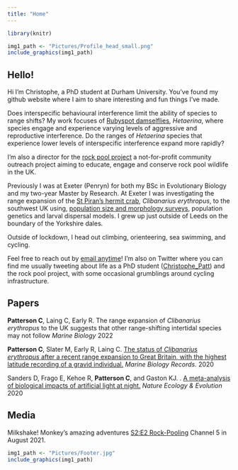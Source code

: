 ```yaml
---
title: "Home"
---
```

```r
library(knitr)
```

```r
img1_path <- "Pictures/Profile_head_small.png"
include_graphics(img1_path)
```

## Hello!

Hi I'm Christophe, a PhD student at Durham University. You've found my github website where I aim to share interesting and fun things I've made.

Does interspecific behavioural interference limit the ability of species to range shifts? My work focuses of [Rubyspot damselflies](https://www.inaturalist.org/projects/smoky-rubyspots), *Hetaerina*, where species engage and experience varying levels of aggressive and reproductive interference. Do the ranges of *Hetaerina* species that experience lower levels of interspecific interference expand more rapidly?

I'm also a director for the [rock pool project](https://www.therockpoolproject.co.uk/) a not-for-profit community outreach project aiming to educate, engage and conserve rock pool wildlife in the UK. 

Previously I was at Exeter (Penryn) for both my BSc in Evolutionary Biology and my two-year Master by Research. At Exeter I was investigating the range expansion of the [St Piran’s hermit crab](https://www.therockpoolproject.co.uk/st-pirans-hermit-crab/), *Clibanarius erythropus*, to the southwest UK using, [population size and morphology surveys](https://mbr.biomedcentral.com/articles/10.1186/s41200-020-00186-1), population genetics and larval dispersal models. I grew up just outside of Leeds on the boundary of the Yorkshire dales.

Outside of lockdown, I head out climbing, orienteering, sea swimming, and cycling.

Feel free to reach out by [email anytime](http://www.conservationecology.org/christophe-patterson.html)! I'm also on Twitter where you can find me usually tweeting about life as a PhD student ([Christophe_Patt ](https://twitter.com/Christophe_Patt)) and the rock pool project, with some occasional grumblings around cycling infrastructure.

## Papers

**Patterson C**, Laing C, Early R. The range expansion of *Clibanarius erythropus* to the UK suggests that other range-shifting intertidal species may not follow *Marine Biology* 2022

**Patterson C**, Slater M, Early R, Laing C. [The status of *Clibanarius erythropus* after a recent range expansion to Great Britain, with the highest latitude recording of a gravid individual.](https://mbr.biomedcentral.com/articles/10.1186/s41200-020-00186-1) *Marine Biology Records.* 2020

Sanders D, Frago E, Kehoe R, **Patterson C**, and Gaston KJ. . [A meta-analysis of biological impacts of artificial light at night.](https://www.nature.com/articles/s41559-020-01322-x) *Nature Ecology & Evolution* 2020

## Media

Milkshake! Monkey’s amazing adventures [S2:E2 Rock-Pooling](https://www.my5.tv/milkshake-monkey-s-amazing-adventures/season-2/rock-pooling) Channel 5 in August 2021.

```r
img1_path <- "Pictures/Footer.jpg"
include_graphics(img1_path)
```
